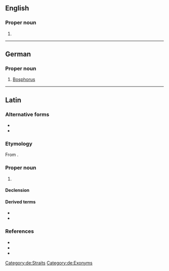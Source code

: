 {{also|bosporus}}
==English==

===Proper noun===
{{en-proper noun|head=the Bosporus}}

# {{alternative spelling of|Bosphorus|lang=en}}

----

==German==
{{wikipedia|lang=de}}

===Proper noun===
{{head|de|proper noun|g=m}}

# [[Bosphorus]]

[[Category:de:Straits]]
[[Category:de:Exonyms]]

----

==Latin==

===Alternative forms===
* {{l|la|Bosphorus}}
* {{l|la|Bosforus}}

===Etymology===
From {{der|la|grc|Βόσπορος}}.

===Proper noun===
{{la-proper noun|Bosporus|Bosporī|m|second}}

# {{non-gloss definition|Any of multiple [[strait]]s, chiefly the one known as the {{l|en|Bosphorus}} in English.}}

====Declension====
{{la-decl-2nd|Bospor|num=sg}}

====Derived terms====
* {{l|la|Bosporus Cimmerius}}
* {{l|la|Bosporus Thracius}}

===References===
* {{R:L&S}}
* {{R:Elementary Lewis}}
* {{R:Gaffiot}}